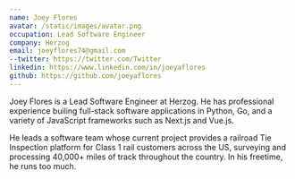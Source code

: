 ```yaml
---
name: Joey Flores
avatar: /static/images/avatar.png
occupation: Lead Software Engineer
company: Herzog
email: joeyflores74@gmail.com
--twitter: https://twitter.com/Twitter
linkedin: https://www.linkedin.com/in/joeyaflores
github: https://github.com/joeyaflores
---
```


Joey Flores is a Lead Software Engineer at Herzog. He has professional experience builing full-stack software applications in Python, Go, and a variety of JavaScript frameworks such as Next.js and Vue.js.

He leads a software team whose current project provides a railroad Tie Inspection platform for Class 1 rail customers across the US, surveying and processing 40,000+ miles of track throughout the country. In his freetime, he runs too much.
